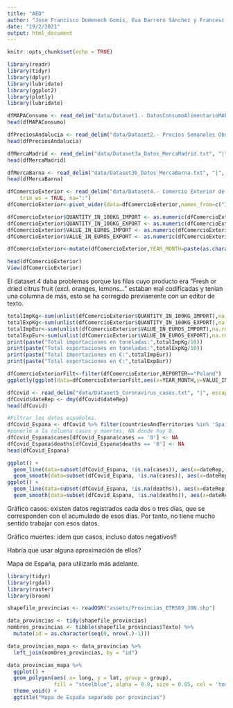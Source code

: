 ```yaml
---
title: "AED"
author: "Jose Francisco Domenech Gomis, Eva Barrero Sánchez y Francesc Ruiz Rius"
date: "19/2/2021"
output: html_document
---
```


```r
knitr::opts_chunk$set(echo = TRUE)
```

```r
library(readr)
library(tidyr)
library(dplyr)
library(lubridate)
library(ggplot2)
library(plotly)
library(lubridate)
```


```r
dfMAPAConsumo <- read_delim("data/Dataset1.- DatosConsumoAlimentarioMAPAporCCAA.txt", "|", escape_double = FALSE, trim_ws = TRUE)
head(dfMAPAConsumo)
```


```r
dfPreciosAndalucia <- read_delim("data/Dataset2.- Precios Semanales Observatorio de Precios Junta de Andalucia.txt", "|", escape_double = FALSE, trim_ws = TRUE)
head(dfPreciosAndalucia)
```

```r
dfMercaMadrid <- read_delim("data/Dataset3a_Datos_MercaMadrid.txt", "|", escape_double = FALSE, trim_ws = TRUE)
head(dfMercaMadrid)
```

```r
dfMercaBarna <- read_delim("data/Dataset3b_Datos_MercaBarna.txt", "|", escape_double = FALSE, trim_ws = TRUE)
head(dfMercaBarna)
```

```r
dfComercioExterior <- read_delim("data/Dataset4.- Comercio Exterior de Espana.txt", "|", escape_double = FALSE, col_types = cols(Value = col_character()), 
    trim_ws = TRUE, na=":")
dfComercioExterior<-pivot_wider(data=dfComercioExterior,names_from=c("INDICATORS","FLOW"),values_from=c("Value"),values_fn = list)

dfComercioExterior$QUANTITY_IN_100KG_IMPORT <- as.numeric(dfComercioExterior$QUANTITY_IN_100KG_IMPORT)
dfComercioExterior$QUANTITY_IN_100KG_EXPORT <- as.numeric(dfComercioExterior$QUANTITY_IN_100KG_EXPORT)
dfComercioExterior$VALUE_IN_EUROS_IMPORT <- as.numeric(dfComercioExterior$VALUE_IN_EUROS_IMPORT)
dfComercioExterior$VALUE_IN_EUROS_EXPORT <- as.numeric(dfComercioExterior$VALUE_IN_EUROS_EXPORT)

dfComercioExterior<-mutate(dfComercioExterior,YEAR_MONTH=paste(as.character(year(my(PERIOD))),as.character(month(my(PERIOD)))))

head(dfComercioExterior)
View(dfComercioExterior)
```
El dataset 4 daba problemas porque las filas cuyo producto era "Fresh or dried citrus fruit (excl. oranges, lemons..." estaban mal codificadas y tenian una columna de más, esto se ha corregido previamente con un editor de texto.

```r
totalImpKg<-sum(unlist(dfComercioExterior$QUANTITY_IN_100KG_IMPORT),na.rm = T)
totalExpKg<-sum(unlist(dfComercioExterior$QUANTITY_IN_100KG_EXPORT),na.rm = T)
totalImpEur<-sum(unlist(dfComercioExterior$VALUE_IN_EUROS_IMPORT),na.rm = T)
totalExpEur<-sum(unlist(dfComercioExterior$VALUE_IN_EUROS_EXPORT),na.rm = T)
print(paste("Total importaciones en toneladas:",totalImpKg/10))
print(paste("Total exportaciones en toneladas:",totalExpKg/10))
print(paste("Total importaciones en €:",totalImpEur))
print(paste("Total exportaciones en €:",totalExpEur))
```

```r
dfComercioExteriorFilt<-filter(dfComercioExterior,REPORTER=="Poland")
ggplotly(ggplot(data=dfComercioExteriorFilt,aes(x=YEAR_MONTH,y=VALUE_IN_EUROS_EXPORT,color=PRODUCT))+geom_point()+theme(legend.position = "none",axis.text.x = element_text(angle = 90, vjust = 0.5, hjust=1)))
```



```r
dfCovid <- read_delim("data/Dataset5_Coronavirus_cases.txt", "|", escape_double = FALSE, trim_ws = TRUE) %>% dplyr::select(-day, -month, -year)
dfCovid$dateRep <- dmy(dfCovid$dateRep)
head(dfCovid)
```

```r
#Filtrar los datos españoles.
dfCovid_Espana <- dfCovid %>% filter(countriesAndTerritories %in% 'Spain') %>% arrange(dateRep)
#ponerle a la columna casos y muertes, NA donde hay 0.
dfCovid_Espana$cases[dfCovid_Espana$cases == '0'] <- NA
dfCovid_Espana$deaths[dfCovid_Espana$deaths == '0'] <- NA
head(dfCovid_Espana)

ggplot() + 
  geom_line(data=subset(dfCovid_Espana, !is.na(cases)), aes(x=dateRep, y=cases))+
  geom_smooth(data=subset(dfCovid_Espana, !is.na(cases)), aes(x=dateRep, y=cases))
ggplot() +
  geom_line(data=subset(dfCovid_Espana, !is.na(deaths)), aes(x=dateRep, y=deaths))+
  geom_smooth(data=subset(dfCovid_Espana, !is.na(deaths)), aes(x=dateRep, y=deaths))
```

Gráfico casos: existen datos registrados cada dos o tres días, que se corresponden con el acumulado de esos días. Por tanto, no tiene mucho sentido trabajar con esos datos.

Gráfico muertes: ídem que casos, incluso datos negativos!!

Habría que usar alguna aproximación de ellos?


Mapa de España, para utilizarlo más adelante.

```r
library(tidyr)
library(rgdal)
library(raster)
library(broom)
```


```r
shapefile_provincias <- readOGR("assets/Provincias_ETRS89_30N.shp")
```

```r
data_provincias <- tidy(shapefile_provincias)
nombres_provincias <- tibble(shapefile_provincias$Texto) %>% 
  mutate(id = as.character(seq(0, nrow(.)-1)))

data_provincias_mapa <- data_provincias %>% 
  left_join(nombres_provincias, by = "id")
```

```r
data_provincias_mapa %>%
  ggplot() +
  geom_polygon(aes( x= long, y = lat, group = group),
               fill = "steelblue", alpha = 0.8, size = 0.05, col = 'tomato2') +
  theme_void() + 
  ggtitle("Mapa de España separado por provincias")
```